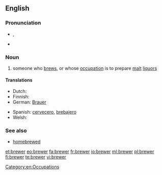 {{also|Brewer}}
==English==

===Pronunciation===
* {{a|UK}} {{IPA|/ˈbɹuː.ə(ɹ)/}}, {{SAMPA|/"bru:.@(r)/}}
* {{rhymes|uːə(ɹ)}}

===Noun===
{{en-noun}}

# someone who [[brew]]s, or whose [[occupation]] is to prepare [[malt]] [[liquor]]s

====Translations====
{{trans-top|someone who brews}}
* Dutch: {{t+|nl|brouwer}}
* Finnish: {{t+|fi|oluenpanija}}
* German: [[Brauer]]
{{trans-mid}}
* Spanish: [[cervecero]], [[brebajero]]
* Welsh: {{t|cy|bragwr|m|xs=Welsh}}
{{trans-bottom}}

===See also===
* [[homebrewed]]

[[Category:en:Occupations]]

[[et:brewer]]
[[eo:brewer]]
[[fa:brewer]]
[[fr:brewer]]
[[io:brewer]]
[[ml:brewer]]
[[pl:brewer]]
[[fi:brewer]]
[[te:brewer]]
[[vi:brewer]]